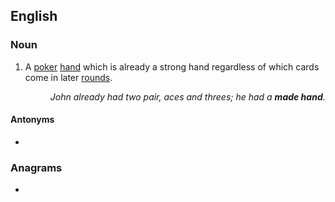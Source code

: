==English==

===Noun===
{{en-noun|head=[[made]] [[hand]]}}

# {{lb|en|poker}} A [[poker]] [[hand]] which is already a strong hand regardless of which cards come in later [[rounds]].
#: ''John already had two pair, aces and threes; he had a '''made hand'''.''

====Antonyms====
* {{l|en|drawing hand}}

===Anagrams===
* {{l|en|handmade}}